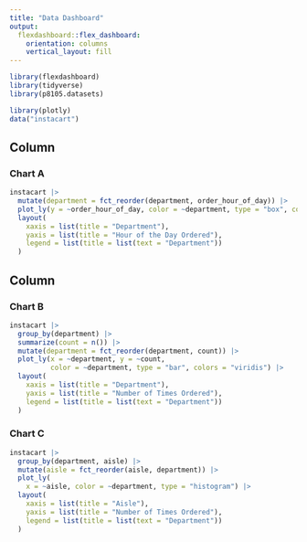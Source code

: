 ```yaml
---
title: "Data Dashboard"
output: 
  flexdashboard::flex_dashboard:
    orientation: columns
    vertical_layout: fill
---
```


```r
library(flexdashboard)
library(tidyverse)
library(p8105.datasets)

library(plotly)
data("instacart")
```

Column {data-width=650}
-----------------------------------------------------------------------

### Chart A

```r

instacart |>
  mutate(department = fct_reorder(department, order_hour_of_day)) |> 
  plot_ly(y = ~order_hour_of_day, color = ~department, type = "box", colors = "viridis") |>
  layout(
    xaxis = list(title = "Department"),
    yaxis = list(title = "Hour of the Day Ordered"),
    legend = list(title = list(text = "Department"))
  )


```

Column {data-width=350}
-----------------------------------------------------------------------

### Chart B

```r
instacart |>
  group_by(department) |>
  summarize(count = n()) |>
  mutate(department = fct_reorder(department, count)) |>
  plot_ly(x = ~department, y = ~count, 
          color = ~department, type = "bar", colors = "viridis") |>
  layout(
    xaxis = list(title = "Department"),
    yaxis = list(title = "Number of Times Ordered"),
    legend = list(title = list(text = "Department"))
  )


```

### Chart C

```r

instacart |>
  group_by(department, aisle) |>
  mutate(aisle = fct_reorder(aisle, department)) |>
  plot_ly(
    x = ~aisle, color = ~department, type = "histogram") |>
  layout(
    xaxis = list(title = "Aisle"),
    yaxis = list(title = "Number of Times Ordered"),
    legend = list(title = list(text = "Department"))
  )

```

